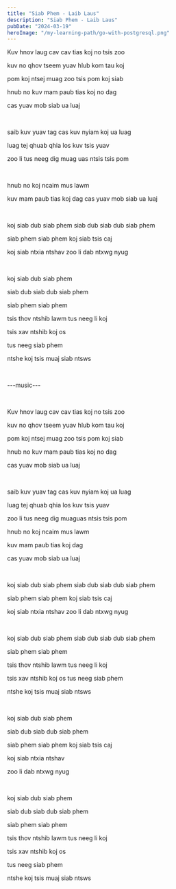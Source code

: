 ```yaml
---
title: "Siab Phem - Laib Laus"
description: "Siab Phem - Laib Laus"
pubDate: "2024-03-19"
heroImage: "/my-learning-path/go-with-postgresql.png"
---
```


Kuv hnov laug cav cav tias koj no tsis zoo

kuv no qhov tseem yuav hlub kom tau koj

pom koj ntsej muag zoo tsis pom koj siab

hnub no kuv mam paub tias koj no dag

cas yuav mob siab ua luaj

<br />

saib kuv yuav tag cas kuv nyiam koj ua luag

luag tej qhuab qhia los kuv tsis yuav

zoo li tus neeg dig muag uas ntsis tsis pom

<br />

hnub no koj ncaim mus lawm

kuv mam paub tias koj dag cas yuav mob siab ua luaj

<br />

koj siab dub siab phem siab dub siab dub siab phem

siab phem siab phem koj siab tsis caj

koj siab ntxia ntshav zoo li dab ntxwg nyug

<br />

koj siab dub siab phem

siab dub siab dub siab phem

siab phem siab phem

tsis thov ntshib lawm tus neeg li koj

tsis xav ntshib koj os

tus neeg siab phem

ntshe koj tsis muaj siab ntsws

<br />

---music---

<br />

Kuv hnov laug cav cav tias koj no tsis zoo

kuv no qhov tseem yuav hlub kom tau koj

pom koj ntsej muag zoo tsis pom koj siab

hnub no kuv mam paub tias koj no dag

cas yuav mob siab ua luaj

<br />

saib kuv yuav tag cas kuv nyiam koj ua luag

luag tej qhuab qhia los kuv tsis yuav

zoo li tus neeg dig muaguas ntsis tsis pom

hnub no koj ncaim mus lawm

kuv mam paub tias koj dag

cas yuav mob siab ua luaj

<br />

koj siab dub siab phem siab dub siab dub siab phem

siab phem siab phem koj siab tsis caj

koj siab ntxia ntshav zoo li dab ntxwg nyug

<br />

koj siab dub siab phem siab dub siab dub siab phem

siab phem siab phem

tsis thov ntshib lawm tus neeg li koj

tsis xav ntshib koj os tus neeg siab phem

ntshe koj tsis muaj siab ntsws

<br />

koj siab dub siab phem

siab dub siab dub siab phem

siab phem siab phem koj siab tsis caj

koj siab ntxia ntshav

zoo li dab ntxwg nyug

<br />

koj siab dub siab phem

siab dub siab dub siab phem

siab phem siab phem

tsis thov ntshib lawm tus neeg li koj

tsis xav ntshib koj os

tus neeg siab phem

ntshe koj tsis muaj siab ntsws
